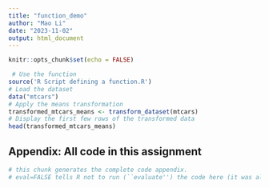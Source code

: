 ```yaml
---
title: "function_demo"
author: "Mao Li"
date: "2023-11-02"
output: html_document
---
```


```r
knitr::opts_chunk$set(echo = FALSE)
```



```r
 # Use the function
source('R Script defining a function.R')
# Load the dataset
data("mtcars") 
# Apply the means transformation
transformed_mtcars_means <- transform_dataset(mtcars)
# Display the first few rows of the transformed data
head(transformed_mtcars_means)
```



## Appendix: All code in this assignment

```r
# this chunk generates the complete code appendix. 
# eval=FALSE tells R not to run (``evaluate'') the code here (it was already run before).
```
